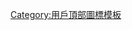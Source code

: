 {{Top icon
| image = Taiwan-icon.svg
| size  = 25px
| description = 這位用戶是臺灣人
| link  = Wikipedia:台灣維基人
}}<noinclude>{{Documentation}}[[Category:用戶頂部圖標模板]]</noinclude>